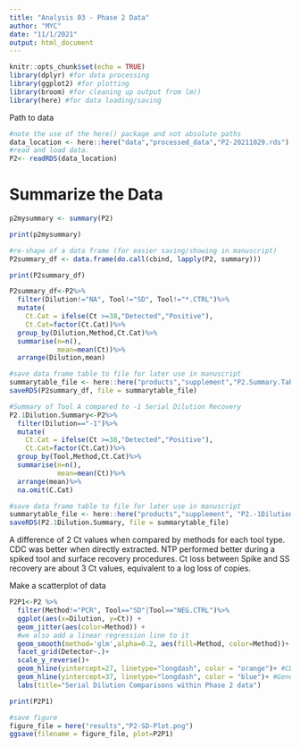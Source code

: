 ---
title: "Analysis 03 - Phase 2 Data"
author: "MYC"
date: "11/1/2021"
output: html_document
---

```{r setup, include=FALSE}
knitr::opts_chunk$set(echo = TRUE)
library(dplyr) #for data processing
library(ggplot2) #for plotting
library(broom) #for cleaning up output from lm()
library(here) #for data loading/saving

```
Path to data
```{r Data}
#note the use of the here() package and not absolute paths
data_location <- here::here("data","processed_data","P2-20211029.rds")
#read and load data. 
P2<- readRDS(data_location)
```

# Summarize the Data

```{r}
p2mysummary <- summary(P2)

print(p2mysummary)
```

```{r}
#re-shape of a data frame (for easier saving/showing in manuscript)
P2summary_df <- data.frame(do.call(cbind, lapply(P2, summary)))

print(P2summary_df)
```
```{r}
P2summary_df<-P2%>%
  filter(Dilution!="NA", Tool!="SD", Tool!="*.CTRL")%>%
  mutate(
    Ct.Cat = ifelse(Ct >=38,"Detected","Positive"),
    Ct.Cat=factor(Ct.Cat))%>%
  group_by(Dilution,Method,Ct.Cat)%>%
  summarise(n=n(),
            mean=mean(Ct))%>%
  arrange(Dilution,mean)
```

```{r}
#save data frame table to file for later use in manuscript
summarytable_file <- here::here("products","supplement","P2.Summary.Table.rds")
saveRDS(P2summary_df, file = summarytable_file)
```

```{r Table Best Ct comparing spike and surface recovery}
#Summary of Tool A compared to -1 Serial Dilution Recovery
P2.1Dilution.Summary<-P2%>%
  filter(Dilution=="-1")%>%
  mutate(
    Ct.Cat = ifelse(Ct >=38,"Detected","Positive"),
    Ct.Cat=factor(Ct.Cat))%>%
  group_by(Tool,Method,Ct.Cat)%>%
  summarise(n=n(),
            mean=mean(Ct))%>%
  arrange(mean)%>%
  na.omit(C.Cat)
```
```{r}
#save data frame table to file for later use in manuscript
summarytable_file <- here::here("products","supplement", "P2.-1Dilution.Table.rds")
saveRDS(P2.1Dilution.Summary, file = summarytable_file)
```
A difference of 2 Ct values when compared by methods for each tool type. CDC was better when directly extracted. NTP performed better during a spiked tool and surface recovery procedures. 
Ct loss between Spike and SS recovery are about 3 Ct values, equivalent to a log loss of copies.

Make a scatterplot of data

```{r warning=FALSE}
P2P1<-P2 %>% 
  filter(Method!="PCR", Tool=="SD"|Tool=="NEG.CTRL")%>%
  ggplot(aes(x=Dilution, y=Ct)) + 
  geom_jitter(aes(color=Method)) + 
  #we also add a linear regression line to it
  geom_smooth(method='glm',alpha=0.2, aes(fill=Method, color=Method))+
  facet_grid(Detector~.)+
  scale_y_reverse()+
  geom_hline(yintercept=27, linetype="longdash", color = "orange")+ #CDC confirmed threshold
  geom_hline(yintercept=37, linetype="longdash", color = "blue")+ #General confirmed threshold
  labs(title="Serial Dilution Comparisons within Phase 2 data")

print(P2P1)
```
```{r warning=FALSE}
#save figure
figure_file = here("results","P2-SD-Plot.png")
ggsave(filename = figure_file, plot=P2P1) 
```
